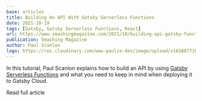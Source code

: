 ```yaml
---
base: articles
title: Building An API With Gatsby Serverless Functions
date: 2021-10-19
tags: [Gatsby, Gatsby Serverless Functions, React]
url: https://www.smashingmagazine.com/2021/10/building-api-gatsby-functions/
publication: Smashing Magazine
author: Paul Scanlon
logo: https://res.cloudinary.com/www-paulie-dev/image/upload/v1658077182/paulie.dev/Logos/smashing-magazine-logo_rhvh4j.png
---
```


In this tutorial, Paul Scanlon explains how to build an API by using
[Gatsby Serverless Functions](https://www.gatsbyjs.com/docs/reference/functions/) and what you need to keep in mind when
deploying it to Gatsby Cloud.

<CtaExternal href='https://www.smashingmagazine.com/2021/10/building-api-gatsby-functions/'>
  Read full article
</CtaExternal>
